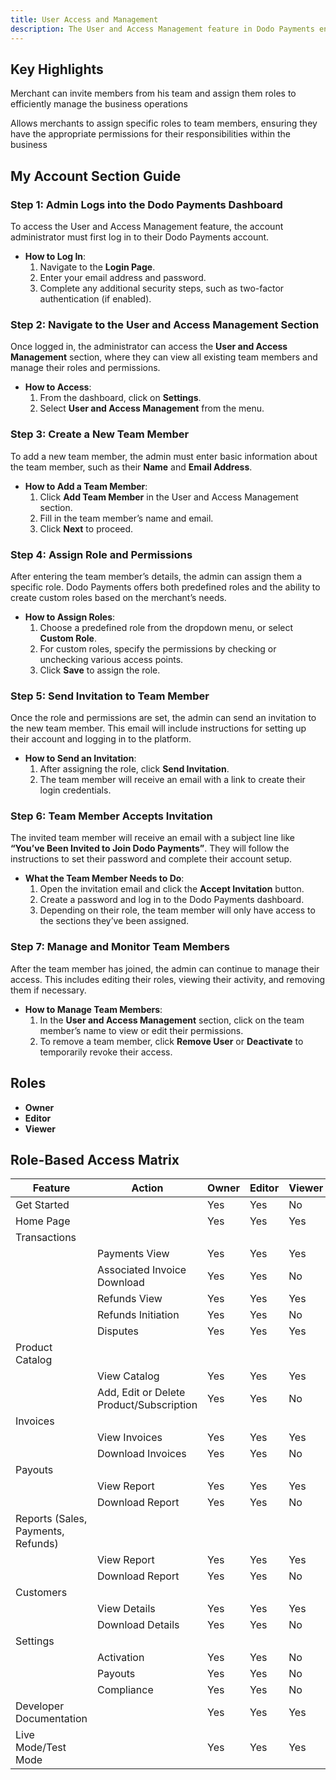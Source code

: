 ```yaml
---
title: User Access and Management
description: The User and Access Management feature in Dodo Payments enables merchants to efficiently manage access to their account by inviting team members, assigning roles, and controlling permissions.
---
```


## Key Highlights

<Card title="Invite and Manage Team">Merchant can invite members from his team and assign them roles to efficiently manage the business operations</Card>

<Card title="Role-Based Access Control">Allows merchants to assign specific roles to team members, ensuring they have the appropriate permissions for their responsibilities within the business</Card>

## My Account Section Guide

### Step 1: Admin Logs into the Dodo Payments Dashboard

To access the User and Access Management feature, the account administrator must first log in to their Dodo Payments account.

- **How to Log In**:
    1. Navigate to the **Login Page**.
    2. Enter your email address and password.
    3. Complete any additional security steps, such as two-factor authentication (if enabled).

### Step 2: Navigate to the User and Access Management Section

Once logged in, the administrator can access the **User and Access Management** section, where they can view all existing team members and manage their roles and permissions.

- **How to Access**:
    1. From the dashboard, click on **Settings**.
    2. Select **User and Access Management** from the menu.

### Step 3: Create a New Team Member

To add a new team member, the admin must enter basic information about the team member, such as their **Name** and **Email Address**.

- **How to Add a Team Member**:
    1. Click **Add Team Member** in the User and Access Management section.
    2. Fill in the team member’s name and email.
    3. Click **Next** to proceed.

### Step 4: Assign Role and Permissions

After entering the team member’s details, the admin can assign them a specific role. Dodo Payments offers both predefined roles and the ability to create custom roles based on the merchant’s needs.

- **How to Assign Roles**:
    1. Choose a predefined role from the dropdown menu, or select **Custom Role**.
    2. For custom roles, specify the permissions by checking or unchecking various access points.
    3. Click **Save** to assign the role.

### Step 5: Send Invitation to Team Member

Once the role and permissions are set, the admin can send an invitation to the new team member. This email will include instructions for setting up their account and logging in to the platform.

- **How to Send an Invitation**:
    1. After assigning the role, click **Send Invitation**.
    2. The team member will receive an email with a link to create their login credentials.

### Step 6: Team Member Accepts Invitation

The invited team member will receive an email with a subject line like **“You’ve Been Invited to Join Dodo Payments”**. They will follow the instructions to set their password and complete their account setup.

- **What the Team Member Needs to Do**:
    1. Open the invitation email and click the **Accept Invitation** button.
    2. Create a password and log in to the Dodo Payments dashboard.
    3. Depending on their role, the team member will only have access to the sections they’ve been assigned.

### Step 7: Manage and Monitor Team Members

After the team member has joined, the admin can continue to manage their access. This includes editing their roles, viewing their activity, and removing them if necessary.

- **How to Manage Team Members**:
    1. In the **User and Access Management** section, click on the team member’s name to view or edit their permissions.
    2. To remove a team member, click **Remove User** or **Deactivate** to temporarily revoke their access.

## Roles

- **Owner**
- **Editor**
- **Viewer**

## Role-Based Access Matrix

| Feature | Action | Owner | Editor | Viewer |
| --- | --- | --- | --- | --- |
| Get Started |  | Yes | Yes | No |
| Home Page |  | Yes | Yes | Yes |
| Transactions |  |  |  |  |
|  | Payments View | Yes | Yes | Yes |
|  | Associated Invoice Download | Yes | Yes | No |
|  | Refunds View | Yes | Yes | Yes |
|  | Refunds Initiation | Yes | Yes | No |
|  | Disputes | Yes | Yes | Yes |
| Product Catalog |  |  |  |  |
|  | View Catalog | Yes | Yes | Yes |
|  | Add, Edit or Delete Product/Subscription | Yes | Yes | No |
| Invoices |  |  |  |  |
|  | View Invoices | Yes | Yes | Yes |
|  | Download Invoices | Yes | Yes | No |
| Payouts |  |  |  |  |
|  | View Report | Yes | Yes | Yes |
|  | Download Report | Yes | Yes | No |
| Reports (Sales, Payments, Refunds) |  |  |  |  |
|  | View Report | Yes | Yes | Yes |
|  | Download Report | Yes | Yes | No |
| Customers |  |  |  |  |
|  | View Details | Yes | Yes | Yes |
|  | Download Details | Yes | Yes | No |
| Settings |  |  |  |  |
|  | Activation | Yes | Yes | No |
|  | Payouts | Yes | Yes | No |
|  | Compliance | Yes | Yes | No |
| Developer Documentation |  | Yes | Yes | Yes |
| Live Mode/Test Mode |  | Yes | Yes | Yes |